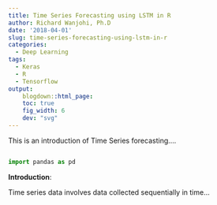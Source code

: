 ```yaml
---
title: Time Series Forecasting using LSTM in R
author: Richard Wanjohi, Ph.D
date: '2018-04-01'
slug: time-series-forecasting-using-lstm-in-r
categories:
  - Deep Learning
tags:
  - Keras
  - R
  - Tensorflow
output:
    blogdown::html_page:
    toc: true
    fig_width: 6
    dev: "svg"
---
```


This is an introduction of Time Series forecasting....

```r

```

```python
import pandas as pd

```

**Introduction**:

Time series data involves data collected sequentially in time...